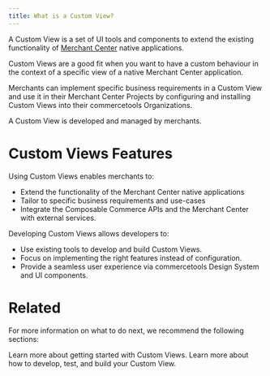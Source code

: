 ```yaml
---
title: What is a Custom View?
---
```


A Custom View is a set of UI tools and components to extend the existing functionality of [Merchant Center](https://commercetools.com/features/business-tooling) native applications.

Custom Views are a good fit when you want to have a custom behaviour in the context of a specific view of a native Merchant Center application.

Merchants can implement specific business requirements in a Custom View and use it in their Merchant Center Projects by configuring and installing Custom Views into their commercetools Organizations.

A Custom View is developed and managed by merchants.

<!--
![Merchants Overview](/images/custom-applications-merchants-overview.png)
-->

# Custom Views Features

Using Custom Views enables merchants to:

* Extend the functionality of the Merchant Center native applications
* Tailor to specific business requirements and use-cases
* Integrate the Composable Commerce APIs and the Merchant Center with external services.

Developing Custom Views allows developers to:

* Use existing tools to develop and build Custom Views.
* Focus on implementing the right features instead of configuration.
* Provide a seamless user experience via commercetools Design System and UI components.

# Related

For more information on what to do next, we recommend the following sections:

<Cards smallTitle clickable>
  <Card
    title="Getting Started"
    href="/getting-started"
  >
    Learn more about getting started with Custom Views.
  </Card>
  <Card
    title="Development guidelines"
    href="/development"
  >
    Learn more about how to develop, test, and build your Custom View.
  </Card>
</Cards>
